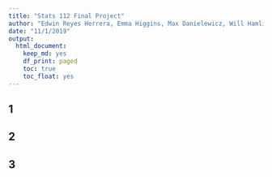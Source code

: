 ```yaml
---
title: "Stats 112 Final Project"
author: "Edwin Reyes Herrera, Emma Higgins, Max Danielewicz, Will Hamlin"
date: "11/1/2019"
output: 
  html_document:
    keep_md: yes
    df_print: paged
    toc: true
    toc_float: yes
---
```


## 1

## 2

## 3

